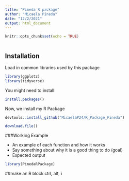 ```yaml
---
title: "Pineda R package"
author: "Micaela Pineda"
date: "12/2/2021"
output: html_document
---
```


```r
knitr::opts_chunk$set(echo = TRUE)



```

## Installation

Load in common libraries used by this package

```r

library(ggplot2)
library(tidyverse)

```


You might need to install 

```r
install.packages()


```

Now, we install my R Package
```r
devtools::install_github("MicaelaP24/R_Package_Pineda")

```
```r
download.file()

```


###Working Example

+ An example of each function and how it works
+ Say something about why it is a good thing to do (goal)
+ Expected output

```r

library(PinedaRPackage)


```



##make an R block ctrl, alt, i
```r

```

